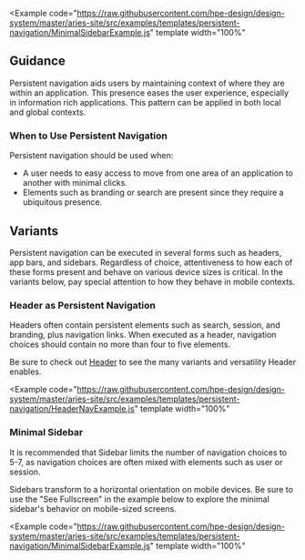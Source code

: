 
<Example
  code="https://raw.githubusercontent.com/hpe-design/design-system/master/aries-site/src/examples/templates/persistent-navigation/MinimalSidebarExample.js"
  template
  width="100%"
>
  <MinimalSidebarExample />
</Example>

## Guidance

Persistent navigation aids users by maintaining context of where they are within an application. This presence eases the user experience, especially in information rich applications. This pattern can be applied in both local and global contexts.

### When to Use Persistent Navigation

Persistent navigation should be used when:

- A user needs to easy access to move from one area of an application to another with minimal clicks.
- Elements such as branding or search are present since they require a ubiquitous presence.

## Variants

Persistent navigation can be executed in several forms such as headers, app bars, and sidebars. Regardless of choice, attentiveness to how each of these forms present and behave on various device sizes is critical. In the variants below, pay special attention to how they behave in mobile contexts.

### Header as Persistent Navigation

Headers often contain persistent elements such as search, session, and branding, plus navigation links. When executed as a header, navigation choices should contain no more than four to five elements.

Be sure to check out [Header](/components/header) to see the many variants and versatility Header enables.

<Example
  code="https://raw.githubusercontent.com/hpe-design/design-system/master/aries-site/src/examples/templates/persistent-navigation/HeaderNavExample.js"
  template
  width="100%"
>
  <HeaderNavExample />
</Example>

### Minimal Sidebar

It is recommended that Sidebar limits the number of navigation choices to 5-7, as navigation choices are often mixed with elements such as user or session.

Sidebars transform to a horizontal orientation on mobile devices. Be sure to use the "See Fullscreen" in the example below to explore the minimal sidebar's behavior on mobile-sized screens.

<Example
  code="https://raw.githubusercontent.com/hpe-design/design-system/master/aries-site/src/examples/templates/persistent-navigation/MinimalSidebarExample.js"
  template
  width="100%"
>
  <MinimalSidebarExample />
</Example>
